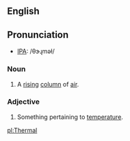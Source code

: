 ==English==
==Pronunciation==
*[[IPA]]: /θɝɻməɫ/
===Noun===
#A [[rise|rising]] [[column]] of [[air]].

===Adjective===
#Something pertaining to [[temperature]].

[[pl:Thermal]]
